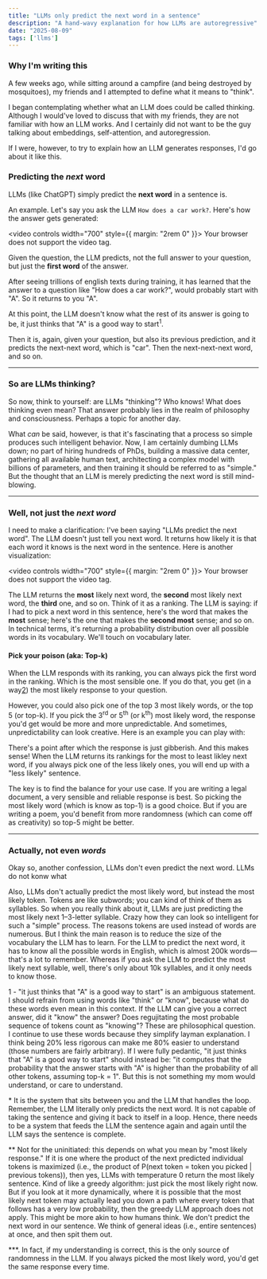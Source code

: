 ```yaml
---
title: "LLMs only predict the next word in a sentence"
description: "A hand-wavy explanation for how LLMs are autoregressive"
date: "2025-08-09"
tags: ['llms']
---
```



### Why I'm writing this
A few weeks ago, while sitting around a campfire (and being destroyed by mosquitoes), my friends and I attempted to define what it means to "think".

I began contemplating whether what an LLM does could be called thinking. Although I would've loved to discuss that with my friends, they are not familiar with how an LLM works. And I certainly did not want to be the guy talking about embeddings, self-attention, and autoregression.

If I were, however, to try to explain how an LLM generates responses, I'd go about it like this.

### Predicting the _next_ word
LLMs (like ChatGPT) simply predict the __next word__ in a sentence is.

An example. Let's say you ask the LLM `How does a car work?`. Here's how the answer gets generated:

<video controls width="700" style={{ margin: "2rem 0" }}>
  <source src="/areel/videos/AutoRegressionExample.mp4" type="video/mp4" />
  Your browser does not support the video tag.
</video>


Given the question, the LLM predicts, not the full answer to your question, but just the __first word__ of the answer.

After seeing trillions of english texts during training, it has learned that the answer to a question like "How does a car work?", would probably start with "A". So it returns to you "A".

At this point, the LLM doesn't know what the rest of its answer is going to be, it just thinks that "A" is a good way to start<sup>1</sup>.

Then it is, again, given your question, but also its previous prediction, and it predicts the next-next word, which is "car". Then the next-next-next word, and so on.

---

### So are LLMs thinking?
So now, think to yourself: are LLMs "thinking"? Who knows! What does thinking even mean? That answer probably lies in the realm of philosophy and consciousness. Perhaps a topic for another day.

What _can_ be said, however, is that it's fascinating that a process so simple produces such intelligent behavior. Now, I am certainly dumbing LLMs down; no part of hiring hundreds of PhDs, building a massive data center, gathering all available human text, architecting a complex model with billions of parameters, and then training it should be referred to as "simple." But the thought that an LLM is merely predicting the next word is still mind-blowing.

---

### Well, not just the _next word_

I need to make a clarification: I've been saying "LLMs predict the next word". The LLM doesn't just tell you next word. It returns how likely it is that each word it knows is the next word in the sentence. Here is another visualization:


<video controls width="700" style={{ margin: "2rem 0" }}>
  <source src="/areel/videos/TokenProbabilityDistributionExample.mp4" type="video/mp4" />
  Your browser does not support the video tag.
</video>


The LLM returns the __most__ likely next word, the __second__ most likely next word, the __third__ one, and so on. Think of it as a ranking. The LLM is saying: if I had to pick a next word in this sentence, here's the word that makes the __most__ sense; here's the one that makes the __second most__ sense; and so on. In technical terms, it's returning a probability distribution over all possible words in its vocabulary. We'll touch on vocabulary later.


#### Pick your poison (aka: Top-k)
When the LLM responds with its ranking, you can always pick the first word in the ranking. Which is the most sensible one. If you do that, you get (in a way[2](#footnote-2)) the most likely response to your question.

However, you could also pick one of the top 3 most likely words, or the top 5 (or top-k). If you pick the 3<sup>rd</sup> or 5<sup>th</sup> (or k<sup>th</sup>) most likely word, the response you'd get would be more and more unpredictable. And sometimes, unpredictability can look creative. Here is an example you can play with:



<TopKDemo />

There's a point after which the response is just gibberish. And this makes sense! When the LLM returns its rankings for the most to least likley next word, if you always pick one of the less likely ones, you will end up with a "less likely" sentence.

The key is to find the balance for your use case. If you are writing a legal document, a very sensible and reliable response is best. So picking the most likely word (which is know as top-1) is a good choice. But if you are writing a poem, you'd benefit from more randomness (which can come off as creativity) so top-5 might be better.

---

### Actually, not even _words_

Okay so, another confession, LLMs don't even predict the next word. LLMs do not konw what 

Also, LLMs don't actually predict the most likely word, but instead the most likely token. Tokens are like subwords; you can kind of think of them as syllables. So when you really think about it, LLMs are just predicting the most likely next 1–3-letter syllable. Crazy how they can look so intelligent for such a "simple" process. The reasons tokens are used instead of words are numerous. But I think the main reason is to reduce the size of the vocabulary the LLM has to learn. For the LLM to predict the next word, it has to know all the possible words in English, which is almost 200k words—that's a lot to remember. Whereas if you ask the LLM to predict the most likely next syllable, well, there's only about 10k syllables, and it only needs to know those.



1 - "it just thinks that "A" is a good way to start" is an ambiguous statement. I should refrain from using words like "think" or "know", because what do these words even mean in this context. If the LLM can give you a correct answer, did it "know" the answer? Does regujitating the most probable sequence of tokens count as "knowing"? These are philosophical question. I continue to use these words because they simplify layman explanation. I think being 20% less rigorous can make me 80% easier to understand (those numbers are fairly arbitrary). If I were fully pedantic, "it just thinks that "A" is a good way to start" should instead be: "it computes that the probability that the answer starts with "A" is higher than the probability of all other tokens, assuming top-k = 1". But this is not something my mom would understand, or care to understand.

<a id="footnote-1"></a> \* It is the system that sits between you and the LLM that handles the loop. Remember, the LLM literally only predicts the next word. It is not capable of taking the sentence and giving it back to itself in a loop. Hence, there needs to be a system that feeds the LLM the sentence again and again until the LLM says the sentence is complete.

<a id="footnote-2"></a> \*\* Not for the uninitiated: this depends on what you mean by "most likely response." If it is one where the product of the next predicted individual tokens is maximized (i.e., the product of P(next token = token you picked | previous tokens)), then yes, LLMs with temperature 0 return the most likely sentence. Kind of like a greedy algorithm: just pick the most likely right now. But if you look at it more dynamically, where it is possible that the most likely next token may actually lead you down a path where every token that follows has a very low probability, then the greedy LLM approach does not apply. This might be more akin to how humans think. We don't predict the next word in our sentence. We think of general ideas (i.e., entire sentences) at once, and then spit them out.


<a id="footnote-3"></a> \*\*\*. In fact, if my understanding is correct, this is the only source of randomness in the LLM. If you always picked the most likely word, you'd get the same response every time.